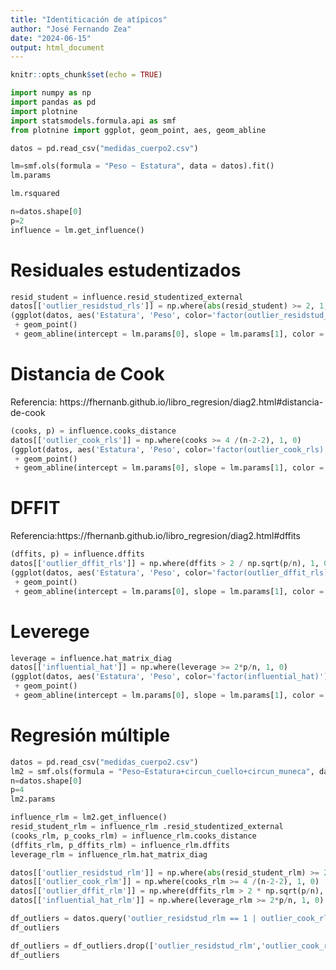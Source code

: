 ---
title: "Identiticación de atípicos"
author: "José Fernando Zea"
date: "2024-06-15"
output: html_document
---

```{r setup, include=FALSE}
knitr::opts_chunk$set(echo = TRUE)
```



```{python}
import numpy as np
import pandas as pd
import plotnine 
import statsmodels.formula.api as smf
from plotnine import ggplot, geom_point, aes, geom_abline
```


```{python}
datos = pd.read_csv("medidas_cuerpo2.csv")
```



```{python}
lm=smf.ols(formula = "Peso ~ Estatura", data = datos).fit()
lm.params
```


```{python}
lm.rsquared
```


```{python}
n=datos.shape[0]
p=2
influence = lm.get_influence()
```


# Residuales estudentizados

```{python}
resid_student = influence.resid_studentized_external
datos[['outlier_residstud_rls']] = np.where(abs(resid_student) >= 2, 1, 0)
(ggplot(datos, aes('Estatura', 'Peso', color='factor(outlier_residstud_rls)'))
 + geom_point()
 + geom_abline(intercept = lm.params[0], slope = lm.params[1], color = "black"))
```


# Distancia de Cook

Referencia: https://fhernanb.github.io/libro_regresion/diag2.html#distancia-de-cook

```{python}
(cooks, p) = influence.cooks_distance
datos[['outlier_cook_rls']] = np.where(cooks >= 4 /(n-2-2), 1, 0)
(ggplot(datos, aes('Estatura', 'Peso', color='factor(outlier_cook_rls)'))
 + geom_point()
 + geom_abline(intercept = lm.params[0], slope = lm.params[1], color = "black"))
```


# DFFIT

Referencia:https://fhernanb.github.io/libro_regresion/diag2.html#dffits

```{python}
(dffits, p) = influence.dffits
datos[['outlier_dffit_rls']] = np.where(dffits > 2 / np.sqrt(p/n), 1, 0)
(ggplot(datos, aes('Estatura', 'Peso', color='factor(outlier_dffit_rls)'))
 + geom_point()
 + geom_abline(intercept = lm.params[0], slope = lm.params[1], color = "black"))
```


# Leverege

```{python}
leverage = influence.hat_matrix_diag
datos[['influential_hat']] = np.where(leverage >= 2*p/n, 1, 0)
(ggplot(datos, aes('Estatura', 'Peso', color='factor(influential_hat)'))
 + geom_point()
 + geom_abline(intercept = lm.params[0], slope = lm.params[1], color = "black"))
```


# Regresión múltiple


```{python}
datos = pd.read_csv("medidas_cuerpo2.csv")
lm2 = smf.ols(formula = "Peso~Estatura+circun_cuello+circun_muneca", data = datos).fit()
n=datos.shape[0]
p=4
lm2.params
```


```{python}
influence_rlm = lm2.get_influence()
resid_student_rlm = influence_rlm .resid_studentized_external
(cooks_rlm, p_cooks_rlm) = influence_rlm.cooks_distance
(dffits_rlm, p_dffits_rlm) = influence_rlm.dffits
leverage_rlm = influence_rlm.hat_matrix_diag
```



```{python}
datos[['outlier_residstud_rlm']] = np.where(abs(resid_student_rlm) >= 2, 1, 0)
datos[['outlier_cook_rlm']] = np.where(cooks_rlm >= 4 /(n-2-2), 1, 0)
datos[['outlier_dffit_rlm']] = np.where(dffits_rlm > 2 * np.sqrt(p/n), 1, 0)
datos[['influential_hat_rlm']] = np.where(leverage_rlm >= 2*p/n, 1, 0)
```


```{python}
df_outliers = datos.query('outlier_residstud_rlm == 1 | outlier_cook_rlm == 1 | outlier_dffit_rlm == 1')
df_outliers
```



```{python}
df_outliers = df_outliers.drop(['outlier_residstud_rlm','outlier_cook_rlm', 'outlier_dffit_rlm', 'influential_hat_rlm'], 1)
df_outliers
```


